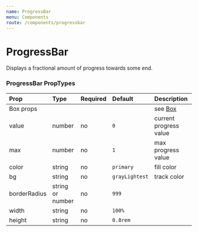 ```yaml
---
name: ProgressBar
menu: Components
route: /components/progressbar
---
```



# ProgressBar

Displays a fractional amount of progress towards some end.

<Playground>
  <ProgressBar value={25} max={100} />
</Playground>

### ProgressBar PropTypes

| Prop | Type | Required | Default | Description |
|:-----|:-----|:---------|:--------|:------------|
| Box props | | | | see [Box](/components/box) |
| value | number | no | `0` | current progress value |
| max | number | no | `1` | max progress value |
| color | string | no | `primary`  | fill color |
| bg | string | no | `grayLightest` | track color |
| borderRadius | string or number | no | `999` | |
| width | string | no | `100%` | |
| height | string | no | `0.8rem` | |
